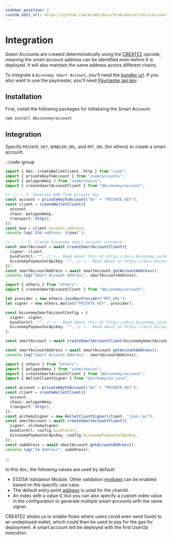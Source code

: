 ```yaml
---
sidebar_position: 2
custom_edit_url: https://github.com/bcnmy/docs/blob/master/docs/account/integration.mdx
---
```


# Integration

Smart Accounts are created deterministically using the [CREATE2](https://docs.openzeppelin.com/cli/2.7/deploying-with-create2) opcode, meaning the smart account address can be identified even before it is deployed. It will also maintain the same address across different chains.

To integrate a `Biconomy Smart Account`, you'll need the [bundler url](/dashboard#bundler-url). If you also want to use the paymaster, you'll need [Paymaster api key](/smartAccountsV2/paymaster).

## Installation

First, install the following packages for initializing the Smart Account.

```bash
npm install @biconomy/account
```

## Integration

Specify `PRIVATE_KEY`, `BUNDLER_URL`, and `RPC_URL` (for ethers) to create a smart account.

:::code-group

```typescript [Viem]
import { Hex, createWalletClient, http } from "viem";
import { privateKeyToAccount } from "viem/accounts";
import { polygonAmoy } from "viem/chains";
import { createSmartAccountClient } from "@biconomy/account";

// ----- 1. Generate EOA from private key
const account = privateKeyToAccount("0x" + "PRIVATE_KEY");
const client = createWalletClient({
  account,
  chain: polygonAmoy,
  transport: http(),
});
const eoa = client.account.address;
console.log(`EOA address: ${eoa}`);

// ------ 2. Create biconomy smart account instance
const smartAccount = await createSmartAccountClient({
  signer: client,
  bundlerUrl: "", // <-- Read about this at https://docs.biconomy.io/dashboard#bundler-url
  biconomyPaymasterApiKey: "", // <-- Read about at https://docs.biconomy.io/dashboard/paymaster
});
const smartAccountAddress = await smartAccount.getAccountAddress();
console.log("Smart Account Address", smartAccountAddress);
```

```typescript  [Ethers]
import { ethers } from "ethers";
import { createSmartAccountClient } from "@biconomy/account";

let provider = new ethers.JsonRpcProvider("RPC_URL");
let signer = new ethers.Wallet("PRIVATE_KEY", provider);

const biconomySmartAccountConfig = {
  signer: signer,
  bundlerUrl: "", // <-- Read about this at https://docs.biconomy.io/dashboard#bundler-url
  biconomyPaymasterApiKey: "", // <-- Read about at https://docs.biconomy.io/dashboard/paymaster
};

const smartAccount = await createSmartAccountClient(biconomySmartAccountConfig);

const smartAccountAddress = await smartAccount.getAccountAddress();
console.log("Smart Account Address", smartAccountAddress);
```

```typescript [Alchemy]
import { ethers } from "ethers";
import { polygonAmoy } from "viem/chains";
import { createSmartAccountClient } from "@biconomy/account";
import { WalletClientSigner } from "@alchemy/aa-core";

const account = privateKeyToAccount("0x" + "PRIVATE_KEY");
const client = createWalletClient({
  account,
  chain: polygonAmoy,
  transport: http(),
});
const alchemySigner = new WalletClientSigner(client, "json-rpc");
const smartAccount = await createSmartAccountClient({
  signer: alchemySigner,
  bundlerUrl: config.bundlerUrl,
  biconomyPaymasterApiKey: config.biconomyPaymasterApiKey,
});
const saAddress = await smartAccount.getAccountAddress();
console.log("SA Address", saAddress);
```
:::

In this doc, the following values are used by default:

- ECDSA Validation Module. Other validation [modules](/smartAccountsV2/modules) can be enabled based on the specific use case.
- The default entry point [address](/smartAccountsV2/contracts.md) is used for the chainId.
- An index with a value 0, but you can also specify a custom index value in the configuration to generate multiple smart accounts with the same signer.

CREATE2 allows us to enable flows where users could even send funds to an undeployed wallet, which could then be used to pay for the gas for deployment.
A smart account will be deployed with the first UserOp execution.

